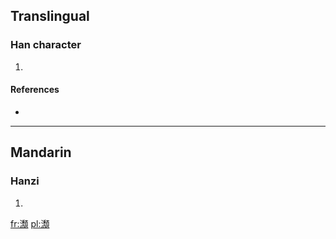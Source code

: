 ==Translingual==

===Han character===
{{Han char|rn=85|rad=水|as=16|sn=19|four=3118<sub>6</sub>|canj=水竹山金 (EHUC), X水竹山金 (XEHUC)}}

# {{defn|Han|sort=水16}}

====References====
* {{Han ref|kx=0660.210|dkj=18673|dj=1070.150|hdz=31784.050|uh=7029|ud=28713|bh=F264|bd=62052}}

----

==Mandarin==

===Hanzi===
{{cmn-hanzi|pin=[[duì]] ([[dui4]])|wg=tui<sup>4</sup>}}

# {{defn|lang=cmn|sort=水16}}

[[fr:瀩]]
[[pl:瀩]]